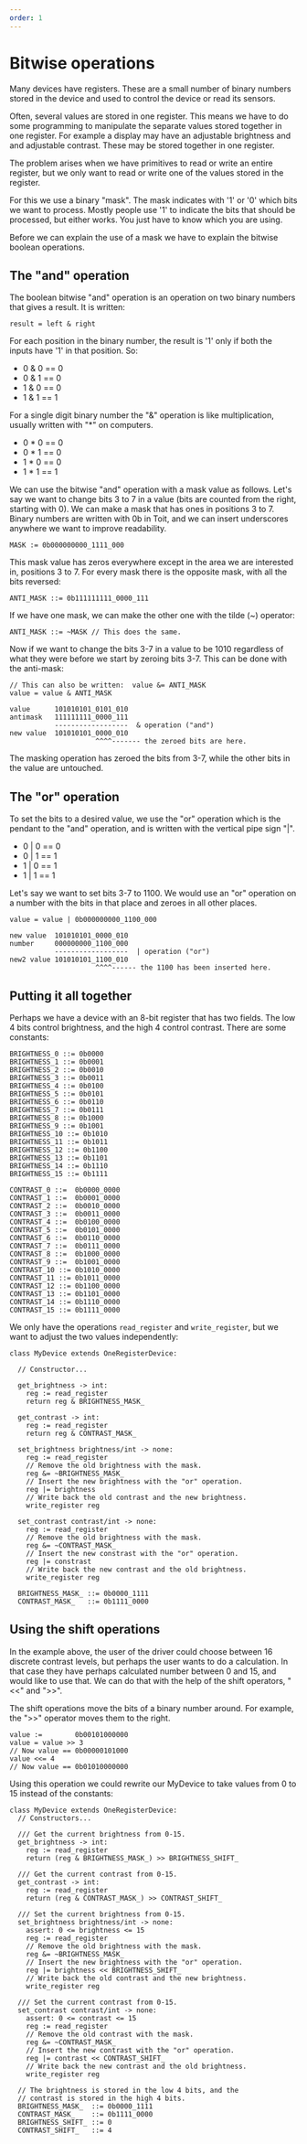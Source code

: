 ```yaml
---
order: 1
---
```


# Bitwise operations

Many devices have registers. These are a small number of
binary numbers stored in the device and used to control
the device or read its sensors.

Often, several values are stored in one register. This
means we have to do some programming to manipulate the
separate values stored together in one register. For
example a display may have an adjustable brightness and
and adjustable contrast. These may be stored together
in one register.

The problem arises when we have primitives to read or
write an entire register, but we only want to read or
write one of the values stored in the register.

For this we use a binary "mask".
The mask indicates with '1' or '0' which bits we want to
process. Mostly people use '1' to indicate the
bits that should be processed, but
either works. You just have to know which you are using.

Before we can explain the use of a mask we have to
explain the bitwise boolean operations.

## The "and" operation

The boolean bitwise "and" operation is an operation on
two binary numbers that gives a result. It is written:

`result = left & right`

For each position in the binary number, the result is
'1' only if both the inputs have '1' in that position.
So:

- 0 & 0 == 0
- 0 & 1 == 0
- 1 & 0 == 0
- 1 & 1 == 1

For a single digit binary number the "&" operation is
like multiplication, usually written with "\*" on
computers.

- 0 \* 0 == 0
- 0 \* 1 == 0
- 1 \* 0 == 0
- 1 \* 1 == 1

We can use the bitwise "and" operation with a mask value
as follows. Let's say we want to change bits 3 to 7 in
a value (bits are counted from the right, starting with
0). We can make a mask that has ones in positions 3 to 7. Binary numbers are written with 0b in Toit, and we
can insert underscores anywhere we want to improve
readability.

`MASK := 0b000000000_1111_000`

This mask value has zeros everywhere except in the area
we are interested in, positions 3 to 7. For every mask
there is the opposite mask, with all the bits reversed:

`ANTI_MASK ::= 0b111111111_0000_111`

If we have one mask, we can make the other one with the
tilde (~) operator:

`ANTI_MASK ::= ~MASK // This does the same.`

Now if we want to change the bits 3-7 in a value to
be 1010 regardless of what they were before we start
by zeroing bits 3-7. This can be done with the
anti-mask:

```
// This can also be written:  value &= ANTI_MASK
value = value & ANTI_MASK
```

```
value      101010101_0101_010
antimask   111111111_0000_111
           ------------------  & operation ("and")
new value  101010101_0000_010
                     ^^^^------- the zeroed bits are here.
```

The masking operation has zeroed the bits from 3-7, while the
other bits in the value are untouched.

## The "or" operation

To set the bits to a desired value, we use the "or" operation
which is the pendant to the "and" operation, and is written
with the vertical pipe sign "|".

- 0 | 0 == 0
- 0 | 1 == 1
- 1 | 0 == 1
- 1 | 1 == 1

Let's say we want to set bits 3-7 to 1100. We would use
an "or" operation on a number with the bits in that place
and zeroes in all other places.

```
value = value | 0b000000000_1100_000
```

```
new value  101010101_0000_010
number     000000000_1100_000
           ------------------  | operation ("or")
new2 value 101010101_1100_010
                     ^^^^------ the 1100 has been inserted here.
```

## Putting it all together

Perhaps we have a device with an 8-bit register that has two fields.
The low 4 bits control brightness, and the high 4 control contrast.
There are some constants:

```
BRIGHTNESS_0 ::= 0b0000
BRIGHTNESS_1 ::= 0b0001
BRIGHTNESS_2 ::= 0b0010
BRIGHTNESS_3 ::= 0b0011
BRIGHTNESS_4 ::= 0b0100
BRIGHTNESS_5 ::= 0b0101
BRIGHTNESS_6 ::= 0b0110
BRIGHTNESS_7 ::= 0b0111
BRIGHTNESS_8 ::= 0b1000
BRIGHTNESS_9 ::= 0b1001
BRIGHTNESS_10 ::= 0b1010
BRIGHTNESS_11 ::= 0b1011
BRIGHTNESS_12 ::= 0b1100
BRIGHTNESS_13 ::= 0b1101
BRIGHTNESS_14 ::= 0b1110
BRIGHTNESS_15 ::= 0b1111

CONTRAST_0 ::=  0b0000_0000
CONTRAST_1 ::=  0b0001_0000
CONTRAST_2 ::=  0b0010_0000
CONTRAST_3 ::=  0b0011_0000
CONTRAST_4 ::=  0b0100_0000
CONTRAST_5 ::=  0b0101_0000
CONTRAST_6 ::=  0b0110_0000
CONTRAST_7 ::=  0b0111_0000
CONTRAST_8 ::=  0b1000_0000
CONTRAST_9 ::=  0b1001_0000
CONTRAST_10 ::= 0b1010_0000
CONTRAST_11 ::= 0b1011_0000
CONTRAST_12 ::= 0b1100_0000
CONTRAST_13 ::= 0b1101_0000
CONTRAST_14 ::= 0b1110_0000
CONTRAST_15 ::= 0b1111_0000
```

We only have the operations `read_register` and `write_register`,
but we want to adjust the two values independently:

```
class MyDevice extends OneRegisterDevice:

  // Constructor...

  get_brightness -> int:
    reg := read_register
    return reg & BRIGHTNESS_MASK_

  get_contrast -> int:
    reg := read_register
    return reg & CONTRAST_MASK_

  set_brightness brightness/int -> none:
    reg := read_register
    // Remove the old brightness with the mask.
    reg &= ~BRIGHTNESS_MASK_
    // Insert the new brightness with the "or" operation.
    reg |= brightness
    // Write back the old contrast and the new brightness.
    write_register reg

  set_contrast contrast/int -> none:
    reg := read_register
    // Remove the old brightness with the mask.
    reg &= ~CONTRAST_MASK_
    // Insert the new constrast with the "or" operation.
    reg |= constrast
    // Write back the new contrast and the old brightness.
    write_register reg

  BRIGHTNESS_MASK_ ::= 0b0000_1111
  CONTRAST_MASK_   ::= 0b1111_0000
```

## Using the shift operations

In the example above, the user of the driver could choose between
16 discrete contrast levels, but perhaps the user wants to do
a calculation. In that case they have perhaps calculated number
between 0 and 15, and would like to use that. We can do that
with the help of the shift operators, "<<" and ">>".

The shift operations move the bits of a binary number around.
For example, the ">>" operator moves them to the right.

```
value :=        0b00101000000
value = value >> 3
// Now value == 0b00000101000
value <<= 4
// Now value == 0b01010000000
```

Using this operation we could rewrite our MyDevice to take
values from 0 to 15 instead of the constants:

```
class MyDevice extends OneRegisterDevice:
  // Constructors...

  /// Get the current brightness from 0-15.
  get_brightness -> int:
    reg := read_register
    return (reg & BRIGHTNESS_MASK_) >> BRIGHTNESS_SHIFT_

  /// Get the current contrast from 0-15.
  get_contrast -> int:
    reg := read_register
    return (reg & CONTRAST_MASK_) >> CONTRAST_SHIFT_

  /// Set the current brightness from 0-15.
  set_brightness brightness/int -> none:
    assert: 0 <= brightness <= 15
    reg := read_register
    // Remove the old brightness with the mask.
    reg &= ~BRIGHTNESS_MASK_
    // Insert the new brightness with the "or" operation.
    reg |= brightness << BRIGHTNESS_SHIFT_
    // Write back the old contrast and the new brightness.
    write_register reg

  /// Set the current contrast from 0-15.
  set_contrast contrast/int -> none:
    assert: 0 <= contrast <= 15
    reg := read_register
    // Remove the old contrast with the mask.
    reg &= ~CONTRAST_MASK_
    // Insert the new contrast with the "or" operation.
    reg |= contrast << CONTRAST_SHIFT_
    // Write back the new contrast and the old brightness.
    write_register reg

  // The brightness is stored in the low 4 bits, and the
  // contrast is stored in the high 4 bits.
  BRIGHTNESS_MASK_  ::= 0b0000_1111
  CONTRAST_MASK_    ::= 0b1111_0000
  BRIGHTNESS_SHIFT_ ::= 0
  CONTRAST_SHIFT_   ::= 4
```
